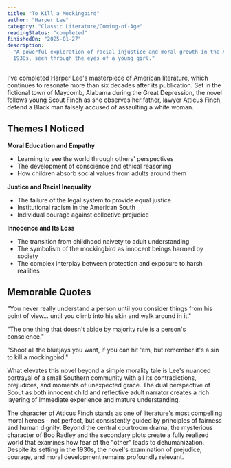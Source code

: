 ```yaml
---
title: "To Kill a Mockingbird"
author: "Harper Lee"
category: "Classic Literature/Coming-of-Age"
readingStatus: "completed"
finishedOn: "2025-01-27"
description:
  "A powerful exploration of racial injustice and moral growth in the American South during the
  1930s, seen through the eyes of a young girl."
---
```


I've completed Harper Lee's masterpiece of American literature, which continues to resonate more
than six decades after its publication. Set in the fictional town of Maycomb, Alabama during the
Great Depression, the novel follows young Scout Finch as she observes her father, lawyer Atticus
Finch, defend a Black man falsely accused of assaulting a white woman.

## Themes I Noticed

**Moral Education and Empathy**

- Learning to see the world through others' perspectives
- The development of conscience and ethical reasoning
- How children absorb social values from adults around them

**Justice and Racial Inequality**

- The failure of the legal system to provide equal justice
- Institutional racism in the American South
- Individual courage against collective prejudice

**Innocence and Its Loss**

- The transition from childhood naivety to adult understanding
- The symbolism of the mockingbird as innocent beings harmed by society
- The complex interplay between protection and exposure to harsh realities

## Memorable Quotes

"You never really understand a person until you consider things from his point of view... until you
climb into his skin and walk around in it."

"The one thing that doesn't abide by majority rule is a person's conscience."

"Shoot all the bluejays you want, if you can hit 'em, but remember it's a sin to kill a
mockingbird."

What elevates this novel beyond a simple morality tale is Lee's nuanced portrayal of a small
Southern community with all its contradictions, prejudices, and moments of unexpected grace. The
dual perspective of Scout as both innocent child and reflective adult narrator creates a rich
layering of immediate experience and mature understanding.

The character of Atticus Finch stands as one of literature's most compelling moral heroes - not
perfect, but consistently guided by principles of fairness and human dignity. Beyond the central
courtroom drama, the mysterious character of Boo Radley and the secondary plots create a fully
realized world that examines how fear of the "other" leads to dehumanization. Despite its setting in
the 1930s, the novel's examination of prejudice, courage, and moral development remains profoundly
relevant.
